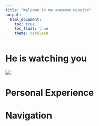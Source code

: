 ```yaml
---
title: "Welcome to my awesome website"
output: 
  html_document:
    toc: true
    toc_float: true
    theme: cerulean
---
```


# He is watching you

![](data/logic.jpg)

# Personal Experience

# Navigation



